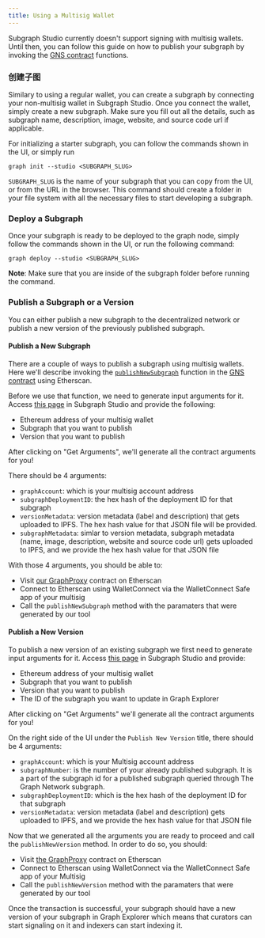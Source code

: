 ```yaml
---
title: Using a Multisig Wallet
---
```


Subgraph Studio currently doesn't support signing with multisig wallets. Until then, you can follow this guide on how to publish your subgraph by invoking the [GNS contract](https://github.com/graphprotocol/contracts/blob/dev/contracts/discovery/GNS.sol) functions.

### 创建子图

Similary to using a regular wallet, you can create a subgraph by connecting your non-multisig wallet in Subgraph Studio. Once you connect the wallet, simply create a new subgraph. Make sure you fill out all the details, such as subgraph name, description, image, website, and source code url if applicable.

For initializing a starter subgraph, you can follow the commands shown in the UI, or simply run

```
graph init --studio <SUBGRAPH_SLUG>
```

`SUBGRAPH_SLUG` is the name of your subgraph that you can copy from the UI, or from the URL in the browser. This command should create a folder in your file system with all the necessary files to start developing a subgraph.

### Deploy a Subgraph

Once your subgraph is ready to be deployed to the graph node, simply follow the commands shown in the UI, or run the following command:

```
graph deploy --studio <SUBGRAPH_SLUG>
```

**Note**: Make sure that you are inside of the subgraph folder before running the command.

### Publish a Subgraph or a Version

You can either publish a new subgraph to the decentralized network or publish a new version of the previously published subgraph.

#### Publish a New Subgraph

There are a couple of ways to publish a subgraph using multisig wallets. Here we'll describe invoking the [`publishNewSubgraph`](https://github.com/graphprotocol/contracts/blob/dev/contracts/discovery/GNS.sol#L231) function in the [GNS contract](https://etherscan.io/address/0xaDcA0dd4729c8BA3aCf3E99F3A9f471EF37b6825) using Etherscan.

Before we use that function, we need to generate input arguments for it. Access [this page](https://thegraph.com/studio/multisig) in Subgraph Studio and provide the following:

- Ethereum address of your multisig wallet
- Subgraph that you want to publish
- Version that you want to publish

After clicking on "Get Arguments", we'll generate all the contract arguments for you!

There should be 4 arguments:

- `graphAccount`: which is your multisig account address
- `subgraphDeploymentID`: the hex hash of the deployment ID for that subgraph
- `versionMetadata`: version metadata (label and description) that gets uploaded to IPFS. The hex hash value for that JSON file will be provided.
- `subgraphMetadata`: simlar to version metadata, subgraph metadata (name, image, description, website and source code url) gets uploaded to IPFS, and we provide the hex hash value for that JSON file

With those 4 arguments, you should be able to:

- Visit [our GraphProxy](https://etherscan.io/address/0xaDcA0dd4729c8BA3aCf3E99F3A9f471EF37b6825#writeProxyContract) contract on Etherscan
- Connect to Etherscan using WalletConnect via the WalletConnect Safe app of your multisig
- Call the `publishNewSubgraph` method with the paramaters that were generated by our tool

#### Publish a New Version

To publish a new version of an existing subgraph we first need to generate input arguments for it. Access [this page](https://thegraph.com/studio/multisig) in Subgraph Studio and provide:

- Ethereum address of your multisig wallet
- Subgraph that you want to publish
- Version that you want to publish
- The ID of the subgraph you want to update in Graph Explorer

After clicking on "Get Arguments" we'll generate all the contract arguments for you!

On the right side of the UI under the `Publish New Version` title, there should be 4 arguments:

- `graphAccount`: which is your Multisig account address
- `subgraphNumber`: is the number of your already published subgraph. It is a part of the subgraph id for a published subgraph queried through The Graph Network subgraph.
- `subgraphDeploymentID`: which is the hex hash of the deployment ID for that subgraph
- `versionMetadata`: version metadata (label and description) gets uploaded to IPFS, and we provide the hex hash value for that JSON file

Now that we generated all the arguments you are ready to proceed and call the `publishNewVersion` method. In order to do so, you should:

- Visit [the GraphProxy](https://etherscan.io/address/0xaDcA0dd4729c8BA3aCf3E99F3A9f471EF37b6825#writeProxyContract) contract on Etherscan
- Connect to Etherscan using WalletConnect via the WalletConnect Safe app of your Multisig
- Call the `publishNewVersion` method with the paramaters that were generated by our tool

Once the transaction is successful, your subgraph should have a new version of your subgraph in Graph Explorer which means that curators can start signaling on it and indexers can start indexing it.
